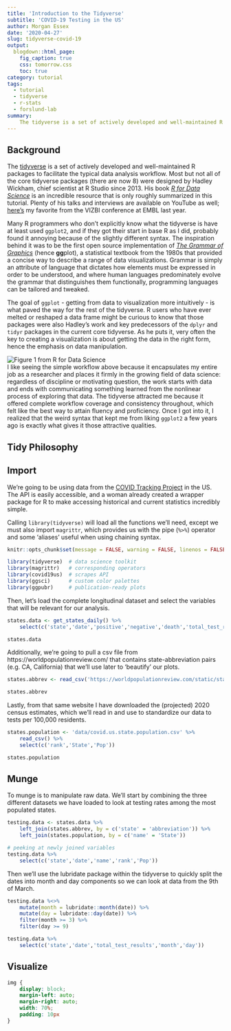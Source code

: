 ```yaml
---
title: 'Introduction to the Tidyverse'
subtitle: 'COVID-19 Testing in the US'
author: Morgan Essex
date: '2020-04-27'
slug: tidyverse-covid-19
output:
  blogdown::html_page:
    fig_caption: true
    css: tomorrow.css
    toc: true
category: tutorial
tags:
  - tutorial
  - tidyverse
  - r-stats
  - forslund-lab
summary:
    The tidyverse is a set of actively developed and well-maintained R packages to facilitate the typical data analysis workflow. We're going to demo it using data from the COVID Tracking Project in the US.
---
```


## Background
The [tidyverse](https://www.tidyverse.org/packages/) is a set of actively developed and well-maintained R packages to facilitate the typical data analysis workflow. Most but not all of the core tidyverse packages (there are now 8) were designed by Hadley Wickham, chief scientist at R Studio since 2013. His book _[R for Data Science](https://r4ds.had.co.nz/)_ is an incredible resource that is only roughly summarized in this tutorial. Plenty of his talks and interviews are available on YouTube as well; [here's](https://www.youtube.com/watch?v=9YTNYT1maa4) my favorite from the VIZBI conference at EMBL last year. 

Many R programmers who don't explicitly know what the tidyverse is have at least used `ggplot2`, and if they got their start in base R as I did, probably found it annoying because of the slightly different syntax. The inspiration behind it was to be the first open source implementation of _[The Grammar of Graphics](https://towardsdatascience.com/a-comprehensive-guide-to-the-grammar-of-graphics-for-effective-visualization-of-multi-dimensional-1f92b4ed4149)_ (hence **gg**plot), a statistical textbook from the 1980s that provided a concise way to describe a range of data visualizations. Grammar is simply an attribute of language that dictates how elements must be expressed in order to be understood, and where human languages predominately evolve the grammar that distinguishes them functionally, programming languages can be tailored and tweaked. 

The goal of `ggplot` - getting from data to visualization more intuitively - is what paved the way for the rest of the tidyverse. R users who have ever melted or reshaped a data frame might be curious to know that those packages were also Hadley's work and key predecessors of the `dplyr` and `tidyr` packages in the current core tidyverse. As he puts it, very often the key to creating a visualization is about getting the data in the right form, hence the emphasis on data manipulation.

![Figure 1 from _R for Data Science_](data/data.science.process.png)
<br>
I like seeing the simple workflow above because it encapsulates my entire job as a researcher and places it firmly in the growing field of data science: regardless of discipline or motivating question, the work starts with data and ends with communicating something learned from the nonlinear process of exploring that data. The tidyverse attracted me because it offered complete workflow coverage and consistency throughout, which felt like the best way to attain fluency and proficiency. Once I got into it, I realized that the weird syntax that kept me from liking `ggplot2` a few years ago is exactly what gives it those attractive qualities.

## Tidy Philosophy

## Import

We're going to be using data from the [COVID Tracking Project](https://covidtracking.com/) in the US. The API is easily accessible, and a woman already created a wrapper package for R to make accessing historical and current statistics incredibly simple.

Calling `library(tidyverse)` will load all the functions we'll need, except we must also import `magrittr`, which provides us with the pipe (`%>%`) operator and some 'aliases' useful when using chaining syntax.

```r
knitr::opts_chunk$set(message = FALSE, warning = FALSE, linenos = FALSE)
```

```r
library(tidyverse)  # data science toolkit
library(magrittr)   # corresponding operators
library(covid19us)  # scrapes API
library(ggsci)      # custom color palettes
library(ggpubr)     # publication-ready plots
```

Then, let's load the complete longitudinal dataset and select the variables that will be relevant for our analysis.

```r
states.data <- get_states_daily() %>%
    select(c('state','date','positive','negative','death','total_test_results'))

states.data
```

Additionally, we're going to pull a csv file from https://worldpopulationreview.com/ that contains state-abbreviation pairs (e.g. CA, California) that we'll use later to 'beautify' our plots.

```r
states.abbrev <- read_csv('https://worldpopulationreview.com/static/states/abbr-name-list.csv')

states.abbrev
```

Lastly, from that same website I have downloaded the (projected) 2020 census estimates, which we'll read in and use to standardize our data to tests per 100,000 residents.

```r
states.population <- 'data/covid.us.state.population.csv' %>%
    read_csv() %>%
    select(c('rank','State','Pop'))

states.population
```


## Munge
To munge is to manipulate raw data. We'll start by combining the three different datasets we have loaded to look at testing rates among the most populated states.

```r
testing.data <- states.data %>%
    left_join(states.abbrev, by = c('state' = 'abbreviation')) %>%
    left_join(states.population, by = c('name' = 'State'))

# peeking at newly joined variables
testing.data %>%
    select(c('state','date','name','rank','Pop'))
```

Then we'll use the lubridate package within the tidyverse to quickly split the dates into month and day components so we can look at data from the 9th of March.

```r
testing.data %<>%
    mutate(month = lubridate::month(date)) %>%
    mutate(day = lubridate::day(date)) %>%
    filter(month >= 3) %>%
    filter(day >= 9)

testing.data %>%
    select(c('state','date','total_test_results','month','day'))
```


## Visualize

```css
img {
    display: block;
    margin-left: auto;
    margin-right: auto;
    width: 70%;
    padding: 10px
}
```